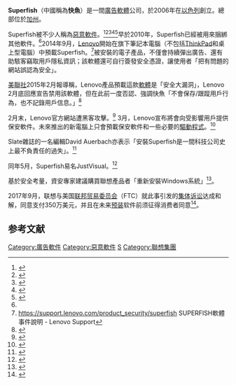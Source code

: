 {{noteTA 
|G1=IT
|1=zh-hans:软件; zh-hant:軟體;
|2=zh-hans:程序; zh-hant:程式;
}}
'''Superfish'''（中國稱為'''快魚'''）是一間[[廣告軟體|廣告軟體]]公司，於2006年在[[以色列|以色列]]創立。總部位於[[加州|加州]]。

Superfish被不少人稱為[[惡意軟件|惡意軟件]]。<ref name=":0">{{cite web |url=https://www.us-cert.gov/ncas/alerts/TA15-051A |title=Alert: Lenovo "Superfish" Adware Vulnerable to HTTPS Spoofing |publisher=United States Computer Emergency Readiness Team |date=February 20, 2015 |accessdate=February 20, 2015 |archive-date=2017-08-20 |archive-url=https://web.archive.org/web/20170820211239/https://www.us-cert.gov/ncas/alerts/TA15-051A |dead-url=no }}</ref><ref name="Lenovo's Superfish 'Malware'">{{cite web |url=http://www.forbes.com/sites/thomasbrewster/2015/02/19/superfish-need-to-know/ |title=How Lenovo's Superfish 'Malware' Works And What You Can Do To Kill It |publisher=Forbes.com LLC |work=Forbes |date=February 19, 2015 |accessdate=February 20, 2015 |author=Fox-Brewster, Thomas |archive-date=2016-02-07 |archive-url=https://web.archive.org/web/20160207135447/http://www.forbes.com/sites/thomasbrewster/2015/02/19/superfish-need-to-know/ |dead-url=no }}</ref><ref name=":1">{{cite web |url=http://www.pcworld.com/article/2886827/bravo-windows-defender-update-fully-removes-lenovos-dangerous-superfish-malware.html |title=Bravo! Windows Defender update fully removes Lenovo's dangerous Superfish malware |publisher=PC World |date=February 20, 2015 |accessdate=February 20, 2015 |author=Chacos, Brad |archive-date=2016-02-12 |archive-url=https://web.archive.org/web/20160212021549/http://www.pcworld.com/article/2886827/bravo-windows-defender-update-fully-removes-lenovos-dangerous-superfish-malware.html |dead-url=no }}</ref><ref name=":2">{{cite web |url=http://thenextweb.com/insider/2015/02/19/lenovo-caught-installing-adware-new-computers/ |title=Lenovo caught installing adware on new computers |last=Williams |first=Owen |publisher=The Next Web |date=February 19, 2015 |accessdate=February 19, 2015 |archive-date=2016-02-01 |archive-url=https://web.archive.org/web/20160201170534/http://thenextweb.com/insider/2015/02/19/lenovo-caught-installing-adware-new-computers/ |dead-url=no }}</ref><ref name=":3">{{cite news |url=http://www.theguardian.com/technology/2015/feb/19/lenovo-accused-compromising-user-security-installing-adware-pcs-superfish |first=Alex |last=Hern |title=Lenovo accused of compromising user security by installing adware on new PCs |publisher=The Guardian |date=February 19, 2015 |accessdate=February 19, 2015 |archive-date=2016-01-17 |archive-url=https://web.archive.org/web/20160117142152/http://www.theguardian.com/technology/2015/feb/19/lenovo-accused-compromising-user-security-installing-adware-pcs-superfish |dead-url=no }}</ref>早於2010年，Superfish已經被用來捆綁其他軟件。<ref name=":0" />2014年9月，[[Lenovo|Lenovo]]開始在旗下筆記本電腦（不包括[[ThinkPad|ThinkPad]]和桌上型電腦）中預載Superfish。<ref>https://support.lenovo.com/product_security/superfish SUPERFISH軟體事件說明 - Lenovo Support</ref>被安裝的電子產品，不僅會持續彈出廣告、還有助駭客竊取用戶隱私資訊；該軟體還可自行簽發安全憑證，讓使用者「把有問題的網站誤認為安全」。

[[美聯社|美聯社]]2015年2月報導稱，Lenovo產品預載這款[[軟體|軟體]]是「安全大漏洞」，Lenovo 2月底回應宣告禁用該軟體，但在此前一度否認、強調快魚「不會保存/跟蹤用戶行為，也不記錄用戶信息。」<ref>{{cite web|url=http://chinese.engadget.com/2015/02/19/lenovo-stop-preloading-superfish/|title=Lenovo將不再為電腦預載Superfish軟體|accessdate=2015-03-07|publisher=ENGADGET|date=2015-02-20|archive-date=2015-02-24|archive-url=https://web.archive.org/web/20150224103445/http://chinese.engadget.com/2015/02/19/lenovo-stop-preloading-superfish/|dead-url=no}}</ref>

2月末，Lenovo官方網站遭黑客攻擊。<ref>{{Cite web|url=http://www.cnet.com/news/lenovo-website-taken-down-by-hackers/|title=Lenovo website hijacked just days after Superfish scandal|accessdate=2015-03-07|publisher=CNET|date=2015-02-25|archive-date=2015-03-09|archive-url=https://web.archive.org/web/20150309033215/http://www.cnet.com/news/lenovo-website-taken-down-by-hackers/|dead-url=no}}</ref> 3月，Lenovo宣布將會向受影響用戶提供保安軟件。未來推出的新電腦上只會預載保安軟件和一些必要的[[驅動程式|驅動程式]]。<ref>{{cite web|url=http://unwire.hk/2015/03/03/lenovo-superfish-mcafee-livesafe/tech-secure/|title=送系統保安軟件Lenovo為Superfish事件補鑊|accessdate=2015-03-07|publisher=UNWIRE.HK|date=2015-03-03|archive-date=2015-03-05|archive-url=https://web.archive.org/web/20150305180523/http://unwire.hk/2015/03/03/lenovo-superfish-mcafee-livesafe/tech-secure/|dead-url=no}}</ref>

Slate雜誌的一名編輯David Auerbach亦表示「安裝Superfish是一間科技公司史上最不負責任的過失」。<ref>{{cite news |last1=Auerbach |first1=David |title=You Had One Job, Lenovo |url=http://www.slate.com/articles/technology/bitwise/2015/02/lenovo_superfish_scandal_why_it_s_one_of_the_worst_consumer_computing_screw.html |accessdate=February 21, 2015 |work=Slate |date=February 20, 2015 |archive-date=2016-02-01 |archive-url=https://web.archive.org/web/20160201181756/http://www.slate.com/articles/technology/bitwise/2015/02/lenovo_superfish_scandal_why_it_s_one_of_the_worst_consumer_computing_screw.html |dead-url=no }}</ref>

同年5月，Superfish易名JustVisual。<ref>{{cite web |url=http://abcnews.go.com/Technology/wireStory/security-scandal-tech-firm-changing-focus-31373750 |title=After Security Scandal, a Tech Firm Says It's Changing Focus |date=May 28, 2015 |publisher=ABC News |accessdate=May 31, 2015 |archiveurl=https://web.archive.org/web/20150529003146/http://abcnews.go.com/Technology/wireStory/security-scandal-tech-firm-changing-focus-31373750 |archivedate=2015-05-29 |deadurl=yes }}</ref>

基於安全考量，資安專家建議購買聯想產品者「重新安裝Windows系統」<ref>{{cite news|author=大陸中心╱綜合外電報導|title=聯想預載軟體助駭客竊個資|url=http://www.appledaily.com.tw/appledaily/article/international/20150221/36398885/聯想預載軟體助駭客竊個資|newspaper=臺灣[[蘋果日報|蘋果日報]]|date=201-02-21|accessdate=2020-09-27|archive-date=2016-08-05|archive-url=https://web.archive.org/web/20160805130450/http://www.appledaily.com.tw/appledaily/article/international/20150221/36398885/%E8%81%AF%E6%83%B3%E9%A0%90%E8%BC%89%E8%BB%9F%E9%AB%94%E5%8A%A9%E9%A7%AD%E5%AE%A2%E7%AB%8A%E5%80%8B%E8%B3%87|dead-url=no}}</ref>。

2017年9月，联想与美国[[联邦贸易委员会|联邦贸易委员会]]（FTC）就此事引发的[[集体诉讼|集体诉讼]]达成和解，同意支付350万美元，并且在未来[[预装|预装]]软件前须征得消费者同意<ref>{{cite web|title=被指预装恶意广告软件 联想付350万美元与FTC和解|url=http://tech.qq.com/a/20170906/023320.htm|website=腾讯科技|accessdate=2017-09-06|archive-date=2017-09-06|archive-url=https://web.archive.org/web/20170906091906/http://tech.qq.com/a/20170906/023320.htm|dead-url=no}}</ref>。

==参考文献==
{{reflist|2}}

[[Category:廣告軟件|Category:廣告軟件]]
[[Category:惡意軟件|Category:惡意軟件]]
[[Category:帕羅奧圖公司|S]]
[[Category:聯想集團|Category:聯想集團]]